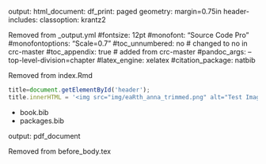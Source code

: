 
output:
  html_document:
    df_print: paged
geometry: margin=0.75in
header-includes: \AtBeginDocument{\frontmatter}
  classoption: krantz2

Removed from _output.yml
  #fontsize: 12pt
  #monofont: "Source Code Pro"
  #monofontoptions: "Scale=0.7"
  #toc_unnumbered: no      # changed to no in crc-master
  #toc_appendix: true      # added from crc-master
  #pandoc_args: --top-level-division=chapter
  #latex_engine: xelatex
  #citation_package: natbib

  
Removed from index.Rmd
```js
title=document.getElementById('header');
title.innerHTML = '<img src="img/eaRth_anna_trimmed.png" alt="Test Image">' + title.innerHTML
```


- book.bib
- packages.bib


output: pdf_document

Removed from before_body.tex
\begin{center}
\includegraphics{img/eaRth_anna_trimmed.png}
"Dandelion fluff -- Ephemeral stalk sheds seeds to the universe" by Anna Studwell
\end{center}

